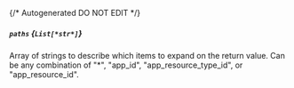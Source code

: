 {/* Autogenerated DO NOT EDIT  */}
##### `paths` *{`List[*str*]`}*
Array of strings to describe which items to expand on the return value. Can be any combination of "\*", "app_id", "app_resource_type_id", or "app_resource_id".

